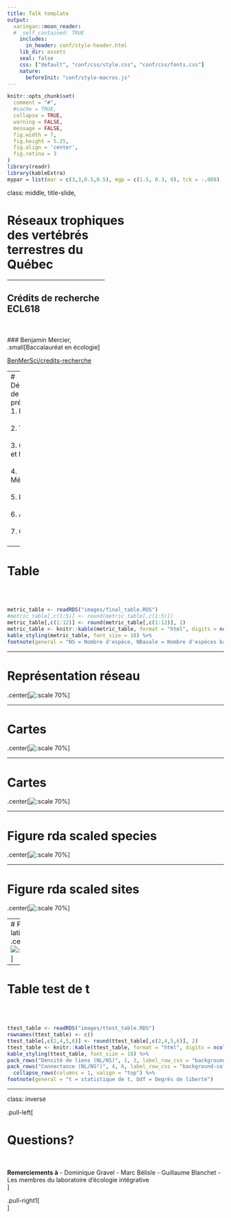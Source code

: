 ```yaml
---
title: Talk template
output:
  xaringan::moon_reader:
  #  self_contained: TRUE
    includes:
      in_header: conf/style-header.html
    lib_dir: assets
    seal: false
    css: ["default", "conf/css/style.css", "conf/css/fonts.css"]
    nature:
      beforeInit: "conf/style-macros.js"
---
```


```r
knitr::opts_chunk$set(
  comment = "#",
  #cache = TRUE,
  collapse = TRUE,
  warning = FALSE,
  message = FALSE,
  fig.width = 7,
  fig.height = 5.25,
  fig.align = 'center',
  fig.retina = 3
)
library(readr)
library(kableExtra)
mypar = list(mar = c(3,3,0.5,0.5), mgp = c(1.5, 0.3, 0), tck = -.008)
```

class:  middle, title-slide, 

<div class="my-logo-left"></div>

# Réseaux trophiques  <br> des vertébrés <br> terrestres du <br> Québec

<hr width="45%" align="left" size="0.3" color="#ffef96"></hr>

## Crédits de recherche <br> ECL618
<br><br>
### Benjamin Mercier, <br>.small[Baccalauréat en écologie]

<i class="fa fa-github fa-lg" style="color:#e7e8e2"></i> [BenMerSci/credits-recherche](https://github.com/BenMerSci/credits-recherche)

---
# Déroulement de la présentation
1. Préambule <br><br>
2. Théorie <br><br>
3. Objectifs et hypothèse <br><br>
4. Méthodologie <br><br>
5. Résultats <br><br>
6. Analyse <br><br>
7. Conclusion <br><br>

---

# Table
<br><br>
```r
metric_table <- readRDS("images/final_table.RDS")
#metric_table[,c(1:5)] <- round(metric_table[,c(1:5)])
metric_table[,c(1:12)] <- round(metric_table[,c(1:12)], 2)
metric_table <- knitr::kable(metric_table, format = "html", digits = ncol(metric_table), row.names= TRUE, col.names = colnames(metric_table), caption = "TABLE 1: Les métriques du méta-réseau du Québec entier (Général), puis la moyenne selon chaque biome respectif.")
kable_styling(metric_table, font_size = 18) %>%
footnote(general = "NS = Nombre d'espèce, NBasale = Nombre d'espèces basales, NInt = Nombre d'espèces intermédiaires, NTop = Nombre d'espèces supérieures, NL = Nombre de liens, DensL = Densité de liens (NL/NS), C = Connectance (NL/NS²), GenSD = Généralité, VulSD = Vulnérabilité, MoyTR = Niveau trophique moyen, MaxTR = Niveau trophique maximum, Omn = Niveau d'omnivorie.")
```

---

# Représentation réseau
.center[![:scale 70%](images/network_graph.png)]

---

# Cartes
.center[![:scale 70%](images/sp_richness.png)]

---

# Cartes
.center[![:scale 70%](images/metrics_map.png)]

---

# Figure rda scaled species
.center[![:scale 70%](images/rda_fig_scaled_sp.png)]

---

# Figure rda scaled sites
.center[![:scale 70%](images/rda_fig_scaled_sites.png)]

---
# Profil latitudinal
.center[![:scale 70%](images/latitudinal_profil.png)]

---

# Table test de t
<br><br>
```r
ttest_table <- readRDS("images/ttest_table.RDS")
rownames(ttest_table) <- c()
ttest_table[,c(2,4,5,6)] <- round(ttest_table[,c(2,4,5,6)], 2)
ttest_table <- knitr::kable(ttest_table, format = "html", digits = ncol(ttest_table), row.names= TRUE, col.names = colnames(ttest_table), caption = "TABLE 2: Comparaison des métriques par biome")
kable_styling(ttest_table, font_size = 18) %>%
pack_rows("Densité de liens (NL/NS)", 1, 3, label_row_css = "background-color: #666; color: #fff;") %>%
pack_rows("Connectance (NL/NS²)", 4, 6, label_row_css = "background-color: #666; color: #fff;") %>%
  collapse_rows(columns = 1, valign = "top") %>%
footnote(general = "t = statistique de t, Ddf = Degrés de liberté")
```

---

class: inverse

.pull-left[
<br>

# Questions?

<br>

**Remerciements à**
 - Dominique Gravel
 - Marc Bélisle
 - Guillaume Blanchet
 - Les membres du laboratoire d'écologie intégrative <br>
]

.pull-right1[
<br>
]

